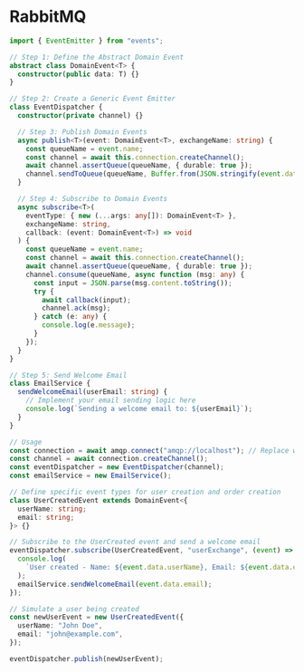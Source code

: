 # RabbitMQ

```ts copy
import { EventEmitter } from "events";

// Step 1: Define the Abstract Domain Event
abstract class DomainEvent<T> {
  constructor(public data: T) {}
}

// Step 2: Create a Generic Event Emitter
class EventDispatcher {
  constructor(private channel) {}

  // Step 3: Publish Domain Events
  async publish<T>(event: DomainEvent<T>, exchangeName: string) {
    const queueName = event.name;
    const channel = await this.connection.createChannel();
    await channel.assertQueue(queueName, { durable: true });
    channel.sendToQueue(queueName, Buffer.from(JSON.stringify(event.data)));
  }

  // Step 4: Subscribe to Domain Events
  async subscribe<T>(
    eventType: { new (...args: any[]): DomainEvent<T> },
    exchangeName: string,
    callback: (event: DomainEvent<T>) => void
  ) {
    const queueName = event.name;
    const channel = await this.connection.createChannel();
    await channel.assertQueue(queueName, { durable: true });
    channel.consume(queueName, async function (msg: any) {
      const input = JSON.parse(msg.content.toString());
      try {
        await callback(input);
        channel.ack(msg);
      } catch (e: any) {
        console.log(e.message);
      }
    });
  }
}

// Step 5: Send Welcome Email
class EmailService {
  sendWelcomeEmail(userEmail: string) {
    // Implement your email sending logic here
    console.log(`Sending a welcome email to: ${userEmail}`);
  }
}

// Usage
const connection = await amqp.connect("amqp://localhost"); // Replace with your RabbitMQ server URL
const channel = await connection.createChannel();
const eventDispatcher = new EventDispatcher(channel);
const emailService = new EmailService();

// Define specific event types for user creation and order creation
class UserCreatedEvent extends DomainEvent<{
  userName: string;
  email: string;
}> {}

// Subscribe to the UserCreated event and send a welcome email
eventDispatcher.subscribe(UserCreatedEvent, "userExchange", (event) => {
  console.log(
    `User created - Name: ${event.data.userName}, Email: ${event.data.email}`
  );
  emailService.sendWelcomeEmail(event.data.email);
});

// Simulate a user being created
const newUserEvent = new UserCreatedEvent({
  userName: "John Doe",
  email: "john@example.com",
});

eventDispatcher.publish(newUserEvent);
```
